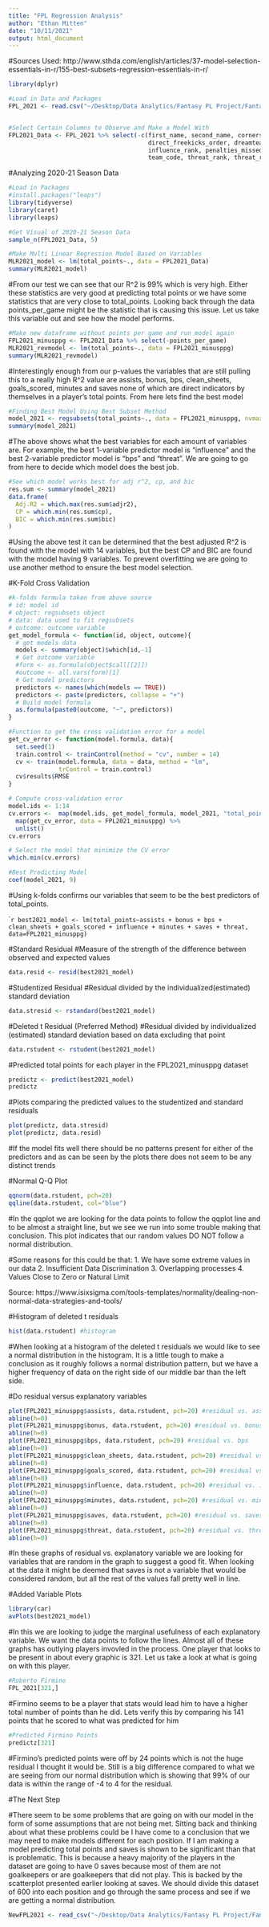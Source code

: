 ```yaml
---
title: "FPL Regression Analysis"
author: "Ethan Mitten"
date: "10/11/2021"
output: html_document
---
```


#Sources Used: http://www.sthda.com/english/articles/37-model-selection-essentials-in-r/155-best-subsets-regression-essentials-in-r/


```r
library(dplyr)
```

```r
#Load in Data and Packages
FPL_2021 <- read.csv("~/Desktop/Data Analytics/Fantasy PL Project/FantasyPL_Data/2020-21/players_raw.csv")


#Select Certain Columns to Observe and Make a Model With
FPL2021_Data <- FPL_2021 %>% select(-c(first_name, second_name, corners_and_indirect_freekicks_order,
                                       direct_freekicks_order, dreamteam_count, ict_index_rank, id,
                                       influence_rank, penalties_missed, penalties_order, red_cards, yellow_cards,
                                       team_code, threat_rank, threat_rank_type, creativity_rank))
```

#Analyzing 2020-21 Season Data

```r
#Load in Packages
#install.packages("leaps")
library(tidyverse)
library(caret)
library(leaps)
```

```r
#Get Visual of 2020-21 Season Data
sample_n(FPL2021_Data, 5)
```

```r
#Make Multi Linear Regression Model Based on Variables
MLR2021_model <- lm(total_points~., data = FPL2021_Data)
summary(MLR2021_model)
```
#From our test we can see that our R^2 is 99% which is very high. Either these statistics are very good at predicting total points or we have some statistics that are very close to total_points. Looking back through the data points_per_game might be the statistic that is causing this issue. Let us take this variable out and see how the model performs.

```r
#Make new dataframe without points per game and run model again
FPL2021_minusppg <- FPL2021_Data %>% select(-points_per_game)
MLR2021_revmodel <- lm(total_points~., data = FPL2021_minusppg)
summary(MLR2021_revmodel)
```
#Interestingly enough from our p-values the variables that are still pulling this to a really high R^2 value are assists, bonus, bps, clean_sheets, goals_scored, minutes and saves none of which are direct indicators by themselves in a player's total points. From here lets find the best model

```r
#Finding Best Model Using Best Subset Method
model_2021 <- regsubsets(total_points~., data = FPL2021_minusppg, nvmax=16)
summary(model_2021)
```

#The above shows what the best variables for each amount of variables are. For example, the best 1-variable predictor model is "influence" and the best 2-variable predictor model is "bps" and "threat". We are going to go from here to decide which model does the best job.


```r
#See which model works best for adj r^2, cp, and bic
res.sum <- summary(model_2021)
data.frame(
  Adj.R2 = which.max(res.sum$adjr2),
  CP = which.min(res.sum$cp),
  BIC = which.min(res.sum$bic)
)
```

#Using the above test it can be determined that the best adjusted R^2 is found with the model with 14 variables, but the best CP and BIC are found with the model having 9 variables. To prevent overfitting we are going to use another method to ensure the best model selection.

#K-Fold Cross Validation

```r
#k-folds formula taken from above source
# id: model id
# object: regsubsets object
# data: data used to fit regsubsets
# outcome: outcome variable
get_model_formula <- function(id, object, outcome){
  # get models data
  models <- summary(object)$which[id,-1]
  # Get outcome variable
  #form <- as.formula(object$call[[2]])
  #outcome <- all.vars(form)[1]
  # Get model predictors
  predictors <- names(which(models == TRUE))
  predictors <- paste(predictors, collapse = "+")
  # Build model formula
  as.formula(paste0(outcome, "~", predictors))
}
```

```r
#Function to get the cross validation error for a model
get_cv_error <- function(model.formula, data){
  set.seed(1)
  train.control <- trainControl(method = "cv", number = 14)
  cv <- train(model.formula, data = data, method = "lm",
              trControl = train.control)
  cv$results$RMSE
}
```

```r
# Compute cross-validation error
model.ids <- 1:14
cv.errors <-  map(model.ids, get_model_formula, model_2021, "total_points") %>%
  map(get_cv_error, data = FPL2021_minusppg) %>%
  unlist()
cv.errors
```
```r
# Select the model that minimize the CV error
which.min(cv.errors)
```

```r
#Best Predicting Model
coef(model_2021, 9)
```

#Using k-folds confirms our variables that seem to be the best predictors of total_points.

````r
best2021_model <- lm(total_points~assists + bonus + bps + clean_sheets + goals_scored + influence + minutes + saves + threat, data=FPL2021_minusppg)
```

#Standard Residual
#Measure of the strength of the difference between observed and expected values
```r
data.resid <- resid(best2021_model)
```

#Studentized Residual
#Residual divided by the individualized(estimated) standard deviation
```r
data.stresid <- rstandard(best2021_model)
```

#Deleted t Residual (Preferred Method)
#Residual divided by individualized (estimated) standard deviation based on data excluding that point
```r
data.rstudent <- rstudent(best2021_model)
```

#Predicted total points for each player in the FPL2021_minusppg dataset
```r
predictz <- predict(best2021_model)
predictz
```

#Plots comparing the predicted values to the studentized and standard residuals
```r
plot(predictz, data.stresid)
plot(predictz, data.resid)
```
#If the model fits well there should be no patterns present for either of the predictors and as can be seen by the plots there does not seem to be any distinct trends

#Normal Q-Q Plot
```r
qqnorm(data.rstudent, pch=20)
qqline(data.rstudent, col="blue")
```

#In the qqplot we are looking for the data points to follow the qqplot line and to be almost a straight line, but we see we run into some trouble making that conclusion. This plot indicates that our random values DO NOT follow a normal distribution. 

#Some reasons for this could be that:
1. We have some extreme values in our data
2. Insufficient Data Discrimination
3. Overlapping processes
4. Values Close to Zero or Natural Limit

Source: https://www.isixsigma.com/tools-templates/normality/dealing-non-normal-data-strategies-and-tools/

#Histogram of deleted t residuals
```r
hist(data.rstudent) #histogram
```

#When looking at a histogram of the deleted t residuals we would like to see a normal distribution in the histogram. It is a little tough to make a conclusion as it roughly follows a normal distribution pattern, but we have a higher frequency of data on the right side of our middle bar than the left side.

#Do residual versus explanatory variables
```r
plot(FPL2021_minusppg$assists, data.rstudent, pch=20) #residual vs. assists
abline(h=0)
plot(FPL2021_minusppg$bonus, data.rstudent, pch=20) #residual vs. bonus
abline(h=0)
plot(FPL2021_minusppg$bps, data.rstudent, pch=20) #residual vs. bps
abline(h=0)
plot(FPL2021_minusppg$clean_sheets, data.rstudent, pch=20) #residual vs. clean_sheets
abline(h=0)
plot(FPL2021_minusppg$goals_scored, data.rstudent, pch=20) #residual vs. goals_scored
abline(h=0)
plot(FPL2021_minusppg$influence, data.rstudent, pch=20) #residual vs. influence
abline(h=0)
plot(FPL2021_minusppg$minutes, data.rstudent, pch=20) #residual vs. minutes
abline(h=0)
plot(FPL2021_minusppg$saves, data.rstudent, pch=20) #residual vs. saves
abline(h=0)
plot(FPL2021_minusppg$threat, data.rstudent, pch=20) #residual vs. threat
abline(h=0)
```
#In these graphs of residual vs. explanatory variable we are looking for variables that are random in the graph to suggest a good fit. When looking at the data it might be deemed that saves is not a variable that would be considered random, but all the rest of the values fall pretty well in line.


#Added Variable Plots
```r
library(car)
avPlots(best2021_model)
```

#In this we are looking to judge the marginal usefulness of each explanatory variable. We want the data points to follow the lines. Almost all of these graphs has outlying players invovled in the process. One player that looks to be present in about every graphic is 321. Let us take a look at what is going on with this player.

```r
#Roberto Firmino
FPL_2021[321,]
```

#Firmino seems to be a player that stats would lead him to have a higher total number of points than he did. Lets verify this by comparing his 141 points that he scored to what was predicted for him

```r
#Predicted Firmino Points
predictz[321]
```
#Firmino's predicted points were off by 24 points which is not the huge residual I thought it would be. Still is a big difference compared to what we are seeing from our normal distribution which is showing that 99% of our data is within the range of -4 to 4 for the residual. 






#The Next Step

#There seem to be some problems that are going on with our model in the form of some assumptions that are not being met. Sitting back and thinking about what these problems could be I have come to a conclusion that we may need to make models different for each position. If I am making a model predicting total points and saves is shown to be significant than that is problematic. This is because a heavy majority of the players in the dataset are going to have 0 saves because most of them are not goalkeepers or are goalkeepers that did not play. This is backed by the scatterplot presented earlier looking at saves. We should divide this dataset of 600 into each position and go through the same process and see if we are getting a normal distribution.

```r
NewFPL2021 <- read_csv("~/Desktop/Data Analytics/Fantasy PL Project/FantasyPL_Data/2020-21/players_raw.csv")
```














